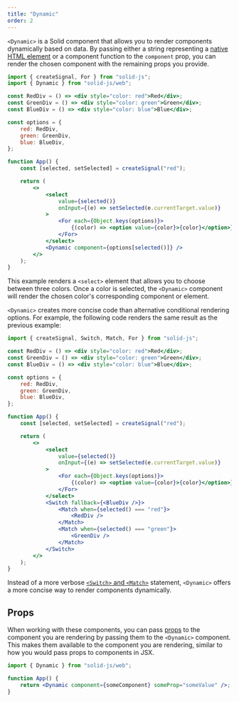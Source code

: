 ```yaml
---
title: "Dynamic"
order: 2
---
```


`<Dynamic>` is a Solid component that allows you to render components dynamically based on data. By passing either a string representing a [native HTML element](https://developer.mozilla.org/en-US/docs/Web/HTML/Element) or a component function to the `component` prop, you can render the chosen component with the remaining props you provide.

```jsx
import { createSignal, For } from "solid-js";
import { Dynamic } from "solid-js/web";

const RedDiv = () => <div style="color: red">Red</div>;
const GreenDiv = () => <div style="color: green">Green</div>;
const BlueDiv = () => <div style="color: blue">Blue</div>;

const options = {
	red: RedDiv,
	green: GreenDiv,
	blue: BlueDiv,
};

function App() {
	const [selected, setSelected] = createSignal("red");

	return (
		<>
			<select
				value={selected()}
				onInput={(e) => setSelected(e.currentTarget.value)}
			>
				<For each={Object.keys(options)}>
					{(color) => <option value={color}>{color}</option>}
				</For>
			</select>
			<Dynamic component={options[selected()]} />
		</>
	);
}
```

This example renders a `<select>` element that allows you to choose between three colors. Once a color is selected, the `<Dynamic>` component will render the chosen color's corresponding component or element.

`<Dynamic>` creates more concise code than alternative conditional rendering options. For example, the following code renders the same result as the previous example:

```jsx
import { createSignal, Switch, Match, For } from "solid-js";

const RedDiv = () => <div style="color: red">Red</div>;
const GreenDiv = () => <div style="color: green">Green</div>;
const BlueDiv = () => <div style="color: blue">Blue</div>;

const options = {
	red: RedDiv,
	green: GreenDiv,
	blue: BlueDiv,
};

function App() {
	const [selected, setSelected] = createSignal("red");

	return (
		<>
			<select
				value={selected()}
				onInput={(e) => setSelected(e.currentTarget.value)}
			>
				<For each={Object.keys(options)}>
					{(color) => <option value={color}>{color}</option>}
				</For>
			</select>
			<Switch fallback={<BlueDiv />}>
				<Match when={selected() === "red"}>
					<RedDiv />
				</Match>
				<Match when={selected() === "green"}>
					<GreenDiv />
				</Match>
			</Switch>
		</>
	);
}
```

Instead of a more verbose [`<Switch>` and `<Match>`](/concepts/control-flow/conditional-rendering) statement, `<Dynamic>` offers a more concise way to render components dynamically.

## Props

When working with these components, you can pass [props](/concepts/components/props) to the component you are rendering by passing them to the `<Dynamic>` component. This makes them available to the component you are rendering, similar to how you would pass props to components in JSX.

```jsx
import { Dynamic } from "solid-js/web";

function App() {
	return <Dynamic component={someComponent} someProp="someValue" />;
}
```
